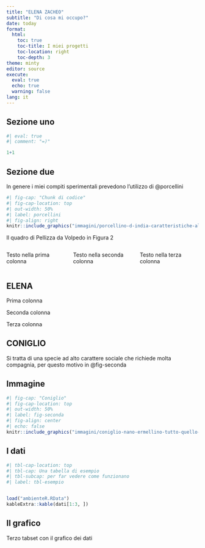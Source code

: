 ```yaml
---
title: "ELENA ZACHEO"
subtitle: "Di cosa mi occupo?"
date: today
format:
  html:
    toc: true
    toc-title: I miei progetti
    toc-location: right
    toc-depth: 3
theme: minty
editor: source
execute: 
  eval: true
  echo: true
  warning: false
lang: it
---
```


## Sezione uno

```r
#| eval: true
#| comment: "=)"

1+1
```

## Sezione due

In genere i miei compiti sperimentali prevedono l'utilizzo di @porcellini

```r
#| fig-cap: "Chunk di codice"
#| fig-cap-location: top
#| out-width: 50%
#| label: porcellini
#| fig-align: right
knitr::include_graphics("immagini/porcellino-d-india-caratteristiche-alimentazione-cura-it-000.jpg")
```
Il quadro di Pellizza da Volpedo in Figura 2


:::: {.columns}


::: {.column width="33%"}

Testo nella prima colonna

:::

::: {.column width="33%"}

Testo nella seconda colonna

:::

::: {.column width="33%"}

Testo nella terza colonna

:::

::::


## ELENA

::: {.grid}

::: {.g-col-4}

Prima colonna 

:::

::: {.g-col-4}

Seconda colonna

:::

::: {.g-col-4}

Terza colonna

:::

:::

## CONIGLIO
Si tratta di una specie ad alto carattere sociale che richiede molta compagnia, per questo motivo in @fig-seconda

::: {.panel-tabset}

## Immagine

```r
#| fig-cap: "Coniglio"
#| fig-cap-location: top
#| out-width: 50%
#| label: fig-seconda
#| fig-align: center
#| echo: false
knitr::include_graphics("immagini/coniglio-nano-ermellino-tutto-quello-che-c-e-da-sapere-it-000.jpg")
```

## I dati

```r
#| tbl-cap-location: top
#| tbl-cap: Una tabella di esempio
#| tbl-subcap: per far vedere come funzionano
#| label: tbl-esempio


load("ambienteR.RData")
kableExtra::kable(dati[1:3, ])
```

## Il grafico

Terzo tabset con il grafico dei dati


:::